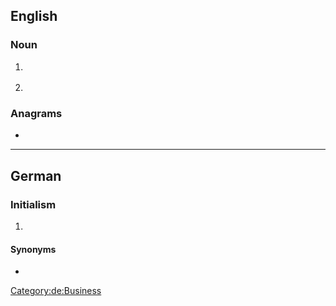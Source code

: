 {{also|ağb}}
==English==

===Noun===
{{en-noun|-}}

# {{lb|en|astronomy}} {{initialism of|asymptotic giant branch|lang=en}}
# {{lb|en|business}} {{initialism of|{{w|General Conditions of Business}}|lang=en}} {{gloss|It is usually [[printed]] [[standard]] [[term]]s established by one [[party]] to a [[contract]], e.g. of sale or other.}}

===Anagrams===
* {{anagrams|en|ABG|BGA|GBA|bag|gab}}

----

==German==

===Initialism===
{{rfc-header|Initialism}}
{{de-initialism}} {{g|p}}

# {{lb|de|business}} {{initialism of|Allgemeine Geschäftsbedingungen|lang=de}}

====Synonyms====
* {{l|de|AGBs|g=p}}

[[Category:de:Business]]